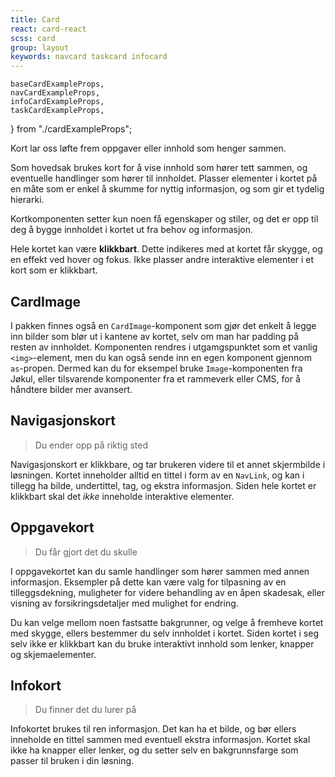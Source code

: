 ```yaml
---
title: Card
react: card-react
scss: card
group: layout
keywords: navcard taskcard infocard
---
```


    baseCardExampleProps,
    navCardExampleProps,
    infoCardExampleProps,
    taskCardExampleProps,
} from "./cardExampleProps";

<Ingress>Kort lar oss løfte frem oppgaver eller innhold som henger sammen.</Ingress>

<ComponentExample
    title="Informasjon om forfalt faktura"
    component={FakturainfoExample}
    codeExample={fakturainfoExampleCode}
    knobs={fakturainfoExampleProps}
/>

Som hovedsak brukes kort for å vise innhold som hører tett sammen, og eventuelle handlinger som hører til innholdet. Plasser elementer i kortet på en måte som er enkel å skumme for nyttig informasjon, og som gir et tydelig hierarki.

Kortkomponenten setter kun noen få egenskaper og stiler, og det er opp til deg å bygge innholdet i kortet ut fra behov og informasjon.

Hele kortet kan være **klikkbart**. Dette indikeres med at kortet får skygge, og en effekt ved hover og fokus. Ikke plasser andre interaktive elementer i et kort som er klikkbart.

## CardImage

I pakken finnes også en `CardImage`-komponent som gjør det enkelt å legge inn bilder som blør ut i kantene av kortet, selv om man har padding på resten av innholdet. Komponenten rendres i utgamgspunktet som et vanlig `<img>`-element, men du kan også sende inn en egen komponent gjennom `as`-propen. Dermed kan du for eksempel bruke `Image`-komponenten fra Jøkul, eller tilsvarende komponenter fra et rammeverk eller CMS, for å håndtere bilder mer avansert.

<ComponentExample
    title="Statuskort for forsikring med bilde"
    component={StatuskortExample}
    codeExample={statuskortExampleCode}
    knobs={statuskortExampleProps}
/>

## Navigasjonskort

> Du ender opp på riktig sted

<ComponentExample
    title="NavCard"
    component={NavCardExample}
    knobs={navCardExampleProps}
    codeExample={navCardExampleCode}
/>

Navigasjonskort er klikkbare, og tar brukeren videre til et annet skjermbilde i løsningen. Kortet inneholder alltid en tittel i form av en `NavLink`, og kan i tillegg ha bilde, undertittel, tag, og ekstra informasjon. Siden hele kortet er klikkbart skal det _ikke_ inneholde interaktive elementer.

## Oppgavekort

> Du får gjort det du skulle

<ComponentExample
    title="TaskCard"
    component={TaskCardExample}
    knobs={taskCardExampleProps}
    codeExample={taskCardExampleCode}
/>

I oppgavekortet kan du samle handlinger som hører sammen med annen informasjon. Eksempler på dette kan være valg for tilpasning av en tilleggsdekning, muligheter for videre behandling av en åpen skadesak, eller visning av forsikringsdetaljer med mulighet for endring.

Du kan velge mellom noen fastsatte bakgrunner, og velge å fremheve kortet med skygge, ellers bestemmer du selv innholdet i kortet. Siden kortet i seg selv ikke er klikkbart kan du bruke interaktivt innhold som lenker, knapper og skjemaelementer.

## Infokort

> Du finner det du lurer på

<ComponentExample
    title="InfoCard"
    component={InfoCardExample}
    knobs={infoCardExampleProps}
    codeExample={infoCardExampleCode}
/>

Infokortet brukes til ren informasjon. Det kan ha et bilde, og bør ellers inneholde en tittel sammen med eventuell ekstra informasjon. Kortet skal ikke ha knapper eller lenker, og du setter selv en bakgrunnsfarge som passer til bruken i din løsning.
